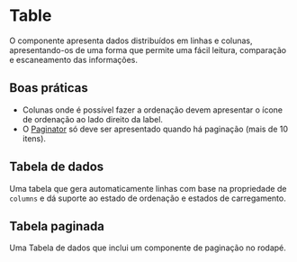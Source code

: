 
# Table

O componente apresenta dados distribuídos em linhas e colunas, apresentando-os de uma forma que permite uma fácil leitura, comparação e escaneamento das informações.

## Boas práticas

- Colunas onde é possível fazer a ordenação devem apresentar o ícone de ordenação ao lado direito da label.
- O [Paginator](/components/paginator) só deve ser apresentado quando há paginação (mais de 10 itens).

## Tabela de dados

Uma tabela que gera automaticamente linhas com base na propriedade de `columns` e dá suporte ao estado de ordenação e estados de carregamento.

<Demo src='pages/components/table/DataTable' />

## Tabela paginada

Uma Tabela de dados que inclui um componente de paginação no rodapé.

<Demo src='pages/components/table/PagedTable' />
